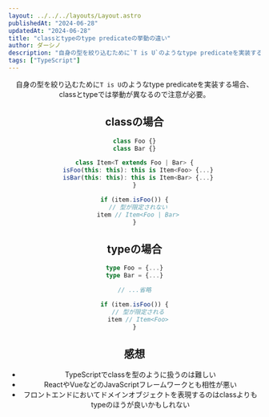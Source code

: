```yaml
---
layout: ../../../layouts/Layout.astro
publishedAt: "2024-06-28"
updatedAt: "2024-06-28"
title: "classとtypeのtype predicateの挙動の違い"
author: ダーシノ
description: "自身の型を絞り込むために`T is U`のようなtype predicateを実装する場合、classとtypeでは挙動が異なるので注意が必要。"
tags: ["TypeScript"]
---
```



<Header {...frontmatter} />

自身の型を絞り込むために`T is U`のようなtype predicateを実装する場合、classとtypeでは挙動が異なるので注意が必要。

## classの場合

```ts
class Foo {}
class Bar {}

class Item<T extends Foo | Bar> {
  isFoo(this: this): this is Item<Foo> {...}
  isBar(this: this): this is Item<Bar> {...}
}

if (item.isFoo()) {
  // 型が限定されない
  item // Item<Foo | Bar>
}
```

## typeの場合
```ts
type Foo = {...}
type Bar = {...}

// ...省略

if (item.isFoo()) {
  // 型が限定される
  item // Item<Foo>
}
```

## 感想

- TypeScriptでclassを型のように扱うのは難しい
- ReactやVueなどのJavaScriptフレームワークとも相性が悪い
- フロントエンドにおいてドメインオブジェクトを表現するのはclassよりもtypeのほうが良いかもしれない
